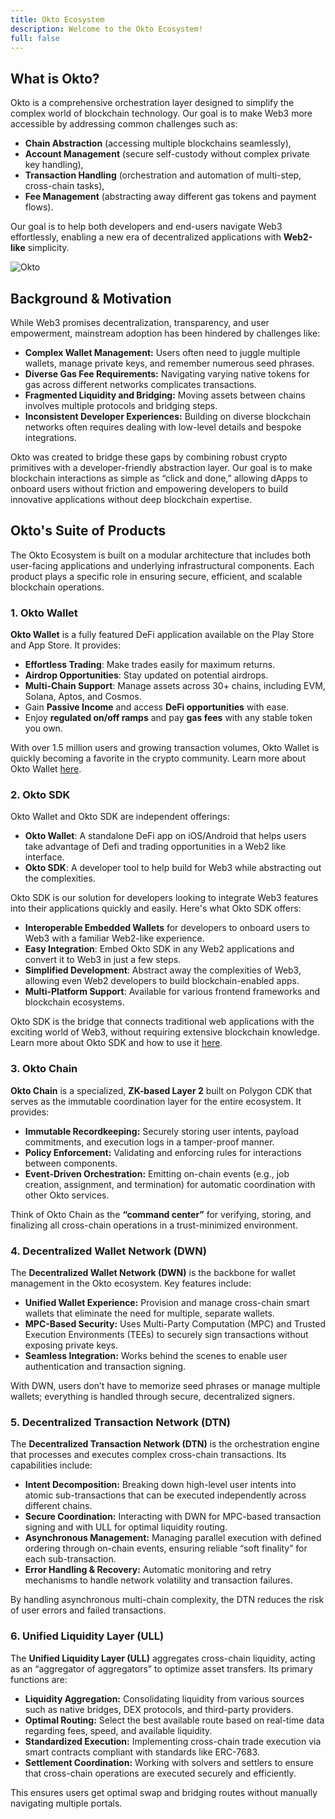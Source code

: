 ```yaml
---
title: Okto Ecosystem
description: Welcome to the Okto Ecosystem!
full: false
---
```


## What is Okto?

Okto is a comprehensive orchestration layer designed to simplify the complex world of blockchain technology. Our goal is to make Web3 more accessible by addressing common challenges such as:
- **Chain Abstraction** (accessing multiple blockchains seamlessly),
- **Account Management** (secure self-custody without complex private key handling),
- **Transaction Handling** (orchestration and automation of multi-step, cross-chain tasks),
- **Fee Management** (abstracting away different gas tokens and payment flows).

Our goal is to help both developers and end-users navigate Web3 effortlessly, enabling a new era of decentralized applications with **Web2-like** simplicity.

![Okto](/images/index-image.png)

## Background & Motivation

While Web3 promises decentralization, transparency, and user empowerment, mainstream adoption has been hindered by challenges like:

- **Complex Wallet Management:** Users often need to juggle multiple wallets, manage private keys, and remember numerous seed phrases.
- **Diverse Gas Fee Requirements:** Navigating varying native tokens for gas across different networks complicates transactions.
- **Fragmented Liquidity and Bridging:** Moving assets between chains involves multiple protocols and bridging steps.
- **Inconsistent Developer Experiences:** Building on diverse blockchain networks often requires dealing with low-level details and bespoke integrations.

Okto was created to bridge these gaps by combining robust crypto primitives with a developer-friendly abstraction layer. Our goal is to make blockchain interactions as simple as “click and done,” allowing dApps to onboard users without friction and empowering developers to build innovative applications without deep blockchain expertise.

## Okto's Suite of Products

The Okto Ecosystem is built on a modular architecture that includes both user-facing applications and underlying infrastructural components. Each product plays a specific role in ensuring secure, efficient, and scalable blockchain operations.

### 1. Okto Wallet

**Okto Wallet** is a fully featured DeFi application available on the Play Store and App Store. It provides:
- **Effortless Trading**: Make trades easily for maximum returns.
- **Airdrop Opportunities**: Stay updated on potential airdrops.
- **Multi-Chain Support**: Manage assets across 30+ chains, including EVM, Solana, Aptos, and Cosmos.
- Gain **Passive Income** and access **DeFi opportunities** with ease.
- Enjoy **regulated on/off ramps** and pay **gas fees** with any stable token you own.

With over 1.5 million users and growing transaction volumes, Okto Wallet is quickly becoming a favorite in the crypto community. Learn more about Okto Wallet [here](https://www.okto.tech/).

### 2. Okto SDK

<Callout title="Note">
Okto Wallet and Okto SDK are independent offerings:

- **Okto Wallet**: A standalone DeFi app on iOS/Android that helps users take advantage of Defi and trading opportunities in a Web2 like interface.
- **Okto SDK**: A developer tool to help build for Web3 while abstracting out the complexities.
</Callout>

Okto SDK is our solution for developers looking to integrate Web3 features into their applications quickly and easily. Here's what Okto SDK offers:
- **Interoperable Embedded Wallets** for developers to onboard users to Web3 with a familiar Web2-like experience.
- **Easy Integration**: Embed Okto SDK in any Web2 applications and convert it to Web3 in just a few steps.
- **Simplified Development**: Abstract away the complexities of Web3, allowing even Web2 developers to build blockchain-enabled apps.
- **Multi-Platform Support**: Available for various frontend frameworks and blockchain ecosystems.

Okto SDK is the bridge that connects traditional web applications with the exciting world of Web3, without requiring extensive blockchain knowledge. Learn more about Okto SDK and how to use it [here](https://www.okto.tech/SDK-sdk).

### 3. Okto Chain
**Okto Chain** is a specialized, **ZK-based Layer 2** built on Polygon CDK that serves as the immutable coordination layer for the entire ecosystem. It provides:
- **Immutable Recordkeeping:** Securely storing user intents, payload commitments, and execution logs in a tamper-proof manner.
- **Policy Enforcement:** Validating and enforcing rules for interactions between components.
- **Event-Driven Orchestration:** Emitting on-chain events (e.g., job creation, assignment, and termination) for automatic coordination with other Okto services.

Think of Okto Chain as the **“command center”** for verifying, storing, and finalizing all cross-chain operations in a trust-minimized environment.

### 4. Decentralized Wallet Network (DWN)
The **Decentralized Wallet Network (DWN)** is the backbone for wallet management in the Okto ecosystem. Key features include:
- **Unified Wallet Experience:** Provision and manage cross-chain smart wallets that eliminate the need for multiple, separate wallets.
- **MPC-Based Security:** Uses Multi-Party Computation (MPC) and Trusted Execution Environments (TEEs) to securely sign transactions without exposing private keys.
- **Seamless Integration:** Works behind the scenes to enable user authentication and transaction signing.

With DWN, users don’t have to memorize seed phrases or manage multiple wallets; everything is handled through secure, decentralized signers.

### 5. Decentralized Transaction Network (DTN)
The **Decentralized Transaction Network (DTN)** is the orchestration engine that processes and executes complex cross-chain transactions. Its capabilities include:
- **Intent Decomposition:** Breaking down high-level user intents into atomic sub-transactions that can be executed independently across different chains.
- **Secure Coordination:** Interacting with DWN for MPC-based transaction signing and with ULL for optimal liquidity routing.
- **Asynchronous Management:** Managing parallel execution with defined ordering through on-chain events, ensuring reliable “soft finality” for each sub-transaction.
- **Error Handling & Recovery:** Automatic monitoring and retry mechanisms to handle network volatility and transaction failures.

By handling asynchronous multi-chain complexity, the DTN reduces the risk of user errors and failed transactions.

### 6. Unified Liquidity Layer (ULL)
The **Unified Liquidity Layer (ULL)** aggregates cross-chain liquidity, acting as an “aggregator of aggregators” to optimize asset transfers. Its primary functions are:
- **Liquidity Aggregation:** Consolidating liquidity from various sources such as native bridges, DEX protocols, and third-party providers.
- **Optimal Routing:** Select the best available route based on real-time data regarding fees, speed, and available liquidity.
- **Standardized Execution:** Implementing cross-chain trade execution via smart contracts compliant with standards like ERC-7683.
- **Settlement Coordination:** Working with solvers and settlers to ensure that cross-chain operations are executed securely and efficiently.

This ensures users get optimal swap and bridging routes without manually navigating multiple portals.